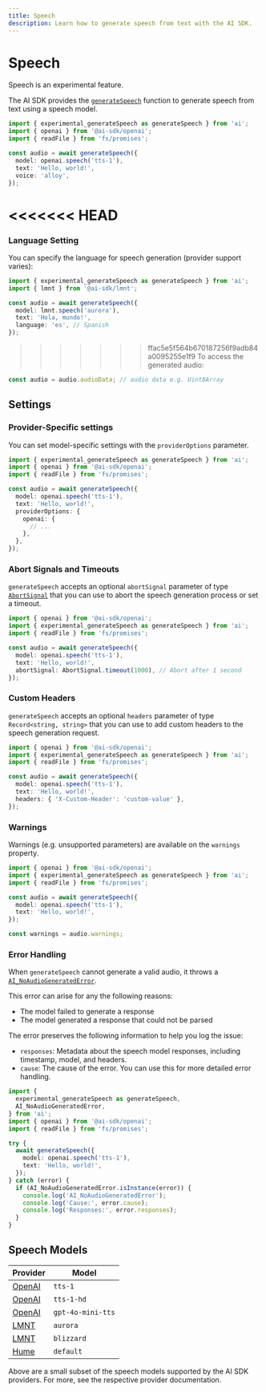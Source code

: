 ```yaml
---
title: Speech
description: Learn how to generate speech from text with the AI SDK.
---
```


# Speech

<Note type="warning">Speech is an experimental feature.</Note>

The AI SDK provides the [`generateSpeech`](/docs/reference/ai-sdk-core/generate-speech)
function to generate speech from text using a speech model.

```ts
import { experimental_generateSpeech as generateSpeech } from 'ai';
import { openai } from '@ai-sdk/openai';
import { readFile } from 'fs/promises';

const audio = await generateSpeech({
  model: openai.speech('tts-1'),
  text: 'Hello, world!',
  voice: 'alloy',
});
```

<<<<<<< HEAD
=======
### Language Setting

You can specify the language for speech generation (provider support varies):

```ts
import { experimental_generateSpeech as generateSpeech } from 'ai';
import { lmnt } from '@ai-sdk/lmnt';

const audio = await generateSpeech({
  model: lmnt.speech('aurora'),
  text: 'Hola, mundo!',
  language: 'es', // Spanish
});
```

>>>>>>> ffac5e5f564b670187256f9adb84a0095255e1f9
To access the generated audio:

```ts
const audio = audio.audioData; // audio data e.g. Uint8Array
```

## Settings

### Provider-Specific settings

You can set model-specific settings with the `providerOptions` parameter.

```ts highlight="8-12"
import { experimental_generateSpeech as generateSpeech } from 'ai';
import { openai } from '@ai-sdk/openai';
import { readFile } from 'fs/promises';

const audio = await generateSpeech({
  model: openai.speech('tts-1'),
  text: 'Hello, world!',
  providerOptions: {
    openai: {
      // ...
    },
  },
});
```

### Abort Signals and Timeouts

`generateSpeech` accepts an optional `abortSignal` parameter of
type [`AbortSignal`](https://developer.mozilla.org/en-US/docs/Web/API/AbortSignal)
that you can use to abort the speech generation process or set a timeout.

```ts highlight="8"
import { openai } from '@ai-sdk/openai';
import { experimental_generateSpeech as generateSpeech } from 'ai';
import { readFile } from 'fs/promises';

const audio = await generateSpeech({
  model: openai.speech('tts-1'),
  text: 'Hello, world!',
  abortSignal: AbortSignal.timeout(1000), // Abort after 1 second
});
```

### Custom Headers

`generateSpeech` accepts an optional `headers` parameter of type `Record<string, string>`
that you can use to add custom headers to the speech generation request.

```ts highlight="8"
import { openai } from '@ai-sdk/openai';
import { experimental_generateSpeech as generateSpeech } from 'ai';
import { readFile } from 'fs/promises';

const audio = await generateSpeech({
  model: openai.speech('tts-1'),
  text: 'Hello, world!',
  headers: { 'X-Custom-Header': 'custom-value' },
});
```

### Warnings

Warnings (e.g. unsupported parameters) are available on the `warnings` property.

```ts
import { openai } from '@ai-sdk/openai';
import { experimental_generateSpeech as generateSpeech } from 'ai';
import { readFile } from 'fs/promises';

const audio = await generateSpeech({
  model: openai.speech('tts-1'),
  text: 'Hello, world!',
});

const warnings = audio.warnings;
```

### Error Handling

When `generateSpeech` cannot generate a valid audio, it throws a [`AI_NoAudioGeneratedError`](/docs/reference/ai-sdk-errors/ai-no-audio-generated-error).

This error can arise for any the following reasons:

- The model failed to generate a response
- The model generated a response that could not be parsed

The error preserves the following information to help you log the issue:

- `responses`: Metadata about the speech model responses, including timestamp, model, and headers.
- `cause`: The cause of the error. You can use this for more detailed error handling.

```ts
import {
  experimental_generateSpeech as generateSpeech,
  AI_NoAudioGeneratedError,
} from 'ai';
import { openai } from '@ai-sdk/openai';
import { readFile } from 'fs/promises';

try {
  await generateSpeech({
    model: openai.speech('tts-1'),
    text: 'Hello, world!',
  });
} catch (error) {
  if (AI_NoAudioGeneratedError.isInstance(error)) {
    console.log('AI_NoAudioGeneratedError');
    console.log('Cause:', error.cause);
    console.log('Responses:', error.responses);
  }
}
```

## Speech Models

| Provider                                                   | Model             |
| ---------------------------------------------------------- | ----------------- |
| [OpenAI](/providers/ai-sdk-providers/openai#speech-models) | `tts-1`           |
| [OpenAI](/providers/ai-sdk-providers/openai#speech-models) | `tts-1-hd`        |
| [OpenAI](/providers/ai-sdk-providers/openai#speech-models) | `gpt-4o-mini-tts` |
| [LMNT](/providers/ai-sdk-providers/lmnt#speech-models)     | `aurora`          |
| [LMNT](/providers/ai-sdk-providers/lmnt#speech-models)     | `blizzard`        |
| [Hume](/providers/ai-sdk-providers/hume#speech-models)     | `default`         |

Above are a small subset of the speech models supported by the AI SDK providers. For more, see the respective provider documentation.
